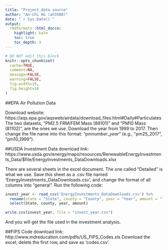 ---
title: "Project_data source"
author: "An-Chi Ho (ah3508)"
date: "`r Sys.Date()`"
output:
  rmdformats::html_docco:
    highlight: kate
    toc: true
    toc_depth: 3
---

```{r knitr_init, echo=FALSE, cache=FALSE}
# DO NOT edit this block
knitr::opts_chunk$set(
  cache=TRUE,
  comment=NA,
  message=FALSE,
  warning=FALSE,
  fig.width=15,
  fig.height=10
)
```

##EPA Air Pollution Data

Download website: https://aqs.epa.gov/aqsweb/airdata/download_files.html#Daily#Particulates
The two datasets, "PM2.5 FRM/FEM Mass (88101)" and "PM10 Mass (81102)", are the ones we use. Download the year from 1999 to 2017. Then change the file name into this format: "pm*number*_*year*" (e.g., "pm25_2017", "pm10_1999").


##USDA Investment Data
download link: https://www.usda.gov/energy/maps/resources/RenewableEnergyInvestments_Data/$file/EnergyInvestments_DataDownloads.xlsx

There are several sheets in the excel document. The one called "Detailed" is what we use. Save this sheet as a .csv file named 'EnergyInvestments_DataDownloads.csv', and change the format of all columns into "general".
Run the following code:
```{r}
invest_year <- read_csv('EnergyInvestments_DataDownloads.csv') %>%  
  rename(state = "State", county = "County", year = "Year", amount = "Total Amount of Assistance")%>%
  select(State, county, year, amount)

write.csv(invest_year, file = "invest_year.csv")

```
And you will get the file used in the investment analysis.


##FIPS Code
download link: http://www.mdreducation.com/pdfs/US_FIPS_Codes.xls
Download the excel, delete the first row, and save as 'codes.csv'.
